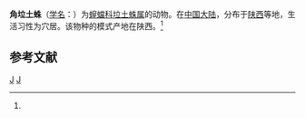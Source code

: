 {{Speciesbox
| taxon = Latouchia cornuta
| binomial_authority = (Song et al, 1983)<ref name='id12776'>{{cite web| url =http://www.bioinfo.cn/db05/BjdwSpecies.php?action=view&id=12776| title =角垃土蛛| work =《中国动物物种编目数据库》| publisher =中国科学院微生物研究所| author =中国科学院动物研究所| accessdate =2009-04-28| deadurl =yes| archiveurl =https://web.archive.org/web/20160305044407/http://www.bioinfo.cn/db05/BjdwSpecies.php?action=view&id=12776| archivedate =2016-03-05}}</ref>
}}

'''角垃土蛛'''（[[学名|学名]]：{{lang|la|''Latouchia cornuta''}}）为[[螲蟷科|螲蟷科]][[垃土蛛属|垃土蛛属]]的动物。在[[中国大陆|中国大陆]]，分布于[[陕西|陕西]]等地，生活习性为穴居。该物种的模式产地在陕西。<ref name='id12776'/>

== 参考文献 ==
{{reflist}}

{{蜘蛛小作品}}

{{taxonbar}}
[[Category:_1983年描述的动物|J]]
[[Category:垃土蛛属|J]]